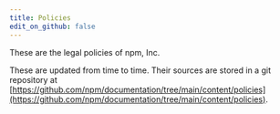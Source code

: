 ```yaml
---
title: Policies
edit_on_github: false
---
```


These are the legal policies of npm, Inc.

<!-- edit the output of Index in `src/nav-base.yml` -->
<Index />

These are updated from time to time.  Their sources are stored in a git repository at [https://github.com/npm/documentation/tree/main/content/policies](https://github.com/npm/documentation/tree/main/content/policies).
